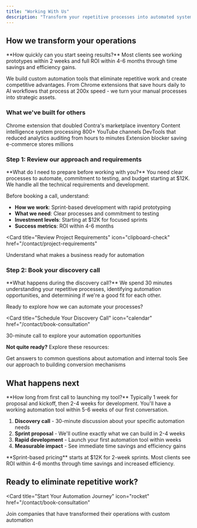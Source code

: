 ```yaml
---
title: "Working With Us"
description: "Transform your repetitive processes into automated systems that scale"
---
```


<script type="application/ld+json">
{`{
  "@context": "https://schema.org",
  "@type": "HowTo",
  "name": "How to Work with WithSeismic",
  "description": "Transform your repetitive processes into automated systems that scale with WithSeismic",
  "url": "https://docs.withseismic.com/quickstart",
  "step": [
    {
      "@type": "HowToStep",
      "position": 1,
      "name": "Review our approach and requirements",
      "text": "Understand sprint-based development, requirements, and investment levels starting at $12K"
    },
    {
      "@type": "HowToStep",
      "position": 2,
      "name": "Book your discovery call",
      "text": "30-minute call to explore your automation opportunities"
    },
    {
      "@type": "HowToStep",
      "position": 3,
      "name": "Rapid development",
      "text": "Launch your first automation tool within weeks"
    },
    {
      "@type": "HowToStep",
      "position": 4,
      "name": "Measurable impact",
      "text": "See immediate time savings and efficiency gains with ROI within 4-6 months"
    }
  ],
  "totalTime": "PT30M",
  "supply": "Clear processes and commitment to testing",
  "yield": "Custom automation tools that eliminate repetitive work"
}`}
</script>

## How we transform your operations

<Info>
**How quickly can you start seeing results?**
Most clients see working prototypes within 2 weeks and full ROI within 4-6 months through time savings and efficiency gains.
</Info>

We build custom automation tools that eliminate repetitive work and create competitive advantages. From Chrome extensions that save hours daily to AI workflows that process at 200x speed - we turn your manual processes into strategic assets.

### What we've built for others

<CardGroup cols={2}>
  <Card title="20,000+ users" icon="chrome">
    Chrome extension that doubled Contra's marketplace inventory
  </Card>
  <Card title="200x faster" icon="bolt">
    Content intelligence system processing 800+ YouTube channels
  </Card>
  <Card title="90% time saved" icon="clock">
    DevTools that reduced analytics auditing from hours to minutes
  </Card>
  <Card title="15% margin recovery" icon="shield">
    Extension blocker saving e-commerce stores millions
  </Card>
</CardGroup>

### Step 1: Review our approach and requirements

<Info>
**What do I need to prepare before working with you?**
You need clear processes to automate, commitment to testing, and budget starting at $12K. We handle all the technical requirements and development.
</Info>

Before booking a call, understand:

- **How we work**: Sprint-based development with rapid prototyping
- **What we need**: Clear processes and commitment to testing
- **Investment levels**: Starting at $12K for focused sprints
- **Success metrics**: ROI within 4-6 months

<Card
  title="Review Project Requirements"
  icon="clipboard-check"
  href="/contact/project-requirements"
>
  Understand what makes a business ready for automation
</Card>

### Step 2: Book your discovery call

<Info>
**What happens during the discovery call?**
We spend 30 minutes understanding your repetitive processes, identifying automation opportunities, and determining if we're a good fit for each other.
</Info>

Ready to explore how we can automate your processes?

<Card
  title="Schedule Your Discovery Call"
  icon="calendar"
  href="/contact/book-consultation"
>
  30-minute call to explore your automation opportunities
</Card>

**Not quite ready?** Explore these resources:

<CardGroup cols={2}>
  <Card title="Read the FAQ" icon="circle-question" href="/contact/faq">
    Get answers to common questions about automation and internal tools
  </Card>
  <Card
    title="Watch Doug's Content"
    icon="youtube"
    href="https://youtube.com/@dougsilkstone"
  >
    See our approach to building conversion mechanisms
  </Card>
</CardGroup>

## What happens next

<Info>
**How long from first call to launching my tool?**
Typically 1 week for proposal and kickoff, then 2-4 weeks for development. You'll have a working automation tool within 5-6 weeks of our first conversation.
</Info>

1. **Discovery call** - 30-minute discussion about your specific automation needs
2. **Sprint proposal** - We'll outline exactly what we can build in 2-4 weeks
3. **Rapid development** - Launch your first automation tool within weeks
4. **Measurable impact** - See immediate time savings and efficiency gains

<Info>
  **Sprint-based pricing** starts at $12K for 2-week sprints. Most clients see
  ROI within 4-6 months through time savings and increased efficiency.
</Info>

## Ready to eliminate repetitive work?

<Card
  title="Start Your Automation Journey"
  icon="rocket"
  href="/contact/book-consultation"
>
  Join companies that have transformed their operations with custom automation
</Card>
